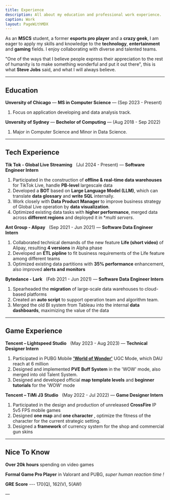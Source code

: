 ```yaml
---
title: Experience
description: All about my education and professional work experience.
caption: Work
layout: PageWithMDX
---
```


As an **MSCS** student, a former **esports pro player** and a **crazy geek**, I am eager to apply my skills and knowledge to the **technology**, **entertainment** and **gaming** fields. I enjoy collaborating with diverse and talented teams.

"One of the ways that I believe people express their appreciation to the rest of humanity is to make something wonderful and put it out there", this is what **Steve Jobs** said, and what I will always believe.

---

## Education

**Unversity of Chicago** — **MS in Computer Science** — (Sep 2023 - Present)

1. Focus on application developing and data analysis track.

**Unversity of Sydney** — **Bechelor of Computing** — (Aug 2018 - Sep 2022)

1. Major in Computer Science and Minor in Data Science.

---

## Tech Experience

**Tik Tok - Global Live Streaming** &nbsp; (Jul 2024 - Present) — **Software Engineer Intern**

1. Participated in the construction of **offline & real-time data warehouses** for TikTok Live, handle **PB-level** largescale data
2. Developed a **BOT** based on **Large Language Model (LLM)**, which can translate **data glossary** and **write SQL** internally.
3. Work closely with **Data Product Manager** to improve business strategy of Global Live operation by **data visualization**.
4. Optimized existing data tasks with **higher performance**, merged data across **different regions** and deployed it in \*_multi servers_.

**Ant Group - Alipay** &nbsp; (Sep 2021 - Jun 2021) — **Software Data Engineer Intern**

1. Collaborated technical demands of the new feature **Life (short video)** of Alipay, resulting **4 versions** in Alpha phase
2. Developed an **ETL pipline** to fit business requirements of the Life feature among different teams
3. Optimized existing data partitions with **35% performance** enhancement, also improved **alerts and monitors**

**Bytedance - Lark** &nbsp; (Feb 2021 - Jun 2021) — **Software Data Engineer Intern**

1. Spearheaded the **migration** of large-scale data warehouses to cloud-based platforms
2. Created an **auto script** to support operation team and algorithm team.
3. Merged the old BI system from Tableau into the internal **data dashboards**, maximizing the value of the data

---

## Game Experience

**Tencent – Lightspeed Studio** &nbsp; (May 2023 - Aug 2023) — **Technical Designer Intern**

1. Participated in PUBG Mobile **['World of Wonder'](https://www.youtube.com/watch?v=t8TeZYLvV4Y&ab_channel=PUBGMOBILE)** UGC Mode, which DAU reach at 6 million
2. Designed and implemented **PVE Buff System** in the 'WOW' mode, also merged into old Talent System.
3. Designed and developed official **map template levels** and **beginner tutorials** for the 'WOW' mode

**Tencent – TiMi J3 Studio** &nbsp; (May 2022 - Jul 2022) — **Game Designer Intern**

1. Participated in the design and production of unreleased **CrossFire** IP 5v5 FPS mobile games
2. Designed **one map** and **one character** , optimize the fitness of the character for the current strategic setting.
3. Designed a **framework** of currency system for the shop and commercial gun skins

---

## Nice To Know

**Over 20k hours** spending on video games

**Formal Game Pro Player** in Valorant and PUBG, _super human reaction time !_

**GRE Score** --- 170(Q), 162(V), 5(AW)

&mdash;
